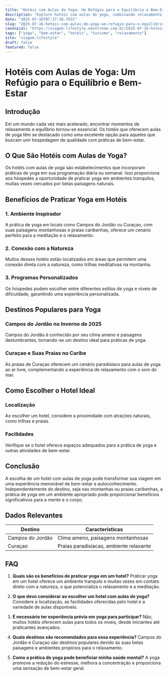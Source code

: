 ```yaml
---
title: "Hotéis com Aulas de Yoga: Um Refúgio para o Equilíbrio e Bem-Estar"
description: "Explore hotéis com aulas de yoga, combinando relaxamento e aprendizado. Ideal para quem busca equilíbrio e conexão em meio a belas paisagens."
date: "2025-07-16T07:37:28.765Z"
slug: "2025-07-16-hoteis-com-aulas-de-yoga-um-refugio-para-o-equilibrio-e-bem-estar"
canonical: "https://viagem-lifestyle.neostream.com.br/2025-07-16-hoteis-com-aulas-de-yoga-um-refugio-para-o-equilibrio-e-bem-estar"
tags: ["yoga", "bem-estar", "hotéis", "turismo", "relaxamento"]
site: "viagem-lifestyle"
draft: false
featured: false
---
```


# Hotéis com Aulas de Yoga: Um Refúgio para o Equilíbrio e Bem-Estar

## Introdução

Em um mundo cada vez mais acelerado, encontrar momentos de relaxamento e equilíbrio tornou-se essencial. Os hotéis que oferecem aulas de yoga têm se destacado como uma excelente opção para aqueles que buscam unir hospedagem de qualidade com práticas de bem-estar.

## O Que São Hotéis com Aulas de Yoga?

Os hotéis com aulas de yoga são estabelecimentos que incorporam práticas de yoga em sua programação diária ou semanal. Isso proporciona aos hóspedes a oportunidade de praticar yoga em ambientes tranquilos, muitas vezes cercados por belas paisagens naturais.

## Benefícios de Praticar Yoga em Hotéis

### 1. Ambiente Inspirador
A prática de yoga em locais como Campos do Jordão ou Curaçao, com suas paisagens montanhosas e praias caribenhas, oferece um cenário perfeito para a meditação e o relaxamento.

### 2. Conexão com a Natureza
Muitos desses hotéis estão localizados em áreas que permitem uma conexão direta com a natureza, como trilhas meditativas na montanha.

### 3. Programas Personalizados
Os hóspedes podem escolher entre diferentes estilos de yoga e níveis de dificuldade, garantindo uma experiência personalizada.

## Destinos Populares para Yoga

### Campos do Jordão no Inverno de 2025
Campos do Jordão é conhecido por seu clima ameno e paisagens deslumbrantes, tornando-se um destino ideal para práticas de yoga.

### Curaçao e Suas Praias no Caribe
As praias de Curaçao oferecem um cenário paradisíaco para aulas de yoga ao ar livre, complementando a experiência de relaxamento com o som do mar.

## Como Escolher o Hotel Ideal

### Localização
Ao escolher um hotel, considere a proximidade com atrações naturais, como trilhas e praias.

### Facilidades
Verifique se o hotel oferece espaços adequados para a prática de yoga e outras atividades de bem-estar.

## Conclusão

A escolha de um hotel com aulas de yoga pode transformar sua viagem em uma experiência memorável de bem-estar e autoconhecimento. Independentemente do destino, seja nas montanhas ou praias caribenhas, a prática de yoga em um ambiente apropriado pode proporcionar benefícios significativos para a mente e o corpo.

## Dados Relevantes

| Destino         | Características                    |
|-----------------|------------------------------------|
| Campos do Jordão| Clima ameno, paisagens montanhosas |
| Curaçao         | Praias paradisíacas, ambiente relaxante |

## FAQ

1. **Quais são os benefícios de praticar yoga em um hotel?**
   Praticar yoga em um hotel oferece um ambiente tranquilo e muitas vezes em contato direto com a natureza, o que potencializa o relaxamento e a meditação.

2. **O que devo considerar ao escolher um hotel com aulas de yoga?**
   Considere a localização, as facilidades oferecidas pelo hotel e a variedade de aulas disponíveis.

3. **É necessário ter experiência prévia em yoga para participar?**
   Não, muitos hotéis oferecem aulas para todos os níveis, desde iniciantes até praticantes avançados.

4. **Quais destinos são recomendados para essa experiência?**
   Campos do Jordão e Curaçao são destinos populares devido às suas belas paisagens e ambientes propícios para o relaxamento.

5. **Como a prática de yoga pode beneficiar minha saúde mental?**
   A yoga promove a redução do estresse, melhora a concentração e proporciona uma sensação de bem-estar geral.